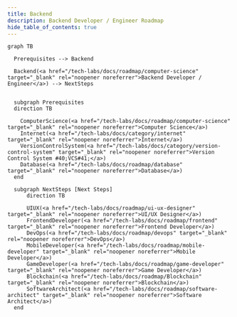 ```yaml
---
title: Backend
description: Backend Developer / Engineer Roadmap
hide_table_of_contents: true
---
```


```mermaid
graph TB

  Prerequisites --> Backend

  Backend(<a href="/tech-labs/docs/roadmap/computer-science" target="_blank" rel="noopener noreferrer">Backend Developer / Engineer</a>) --> NextSteps


  subgraph Prerequisites
  direction TB

    ComputerScience(<a href="/tech-labs/docs/roadmap/computer-science" target="_blank" rel="noopener noreferrer">Computer Science</a>)
    Internet(<a href="/tech-labs/docs/category/internet" target="_blank" rel="noopener noreferrer">Internet</a>)
    VersionControlSystem(<a href="/tech-labs/docs/category/version-control-system" target="_blank" rel="noopener noreferrer">Version Control System #40;VCS#41;</a>)
    Database(<a href="/tech-labs/docs/roadmap/database" target="_blank" rel="noopener noreferrer">Database</a>)
  end

  subgraph NextSteps [Next Steps]
      direction TB

      UIUX(<a href="/tech-labs/docs/roadmap/ui-ux-designer" target="_blank" rel="noopener noreferrer">UI/UX Designer</a>)
      FrontendDeveloper(<a href="/tech-labs/docs/roadmap/frontend" target="_blank" rel="noopener noreferrer">Frontend Developer</a>)
      DevOps(<a href="/tech-labs/docs/roadmap/devops" target="_blank" rel="noopener noreferrer">DevOps</a>)
      MobileDeveloper(<a href="/tech-labs/docs/roadmap/mobile-developer" target="_blank" rel="noopener noreferrer">Mobile Developer</a>)
      GameDeveloper(<a href="/tech-labs/docs/roadmap/game-developer" target="_blank" rel="noopener noreferrer">Game Developer</a>)
      Blockchain(<a href="/tech-labs/docs/roadmap/Blockchain" target="_blank" rel="noopener noreferrer">Blockchain</a>)
      SoftwareArchitect(<a href="/tech-labs/docs/roadmap/software-architect" target="_blank" rel="noopener noreferrer">Software Architect</a>)
  end
```
